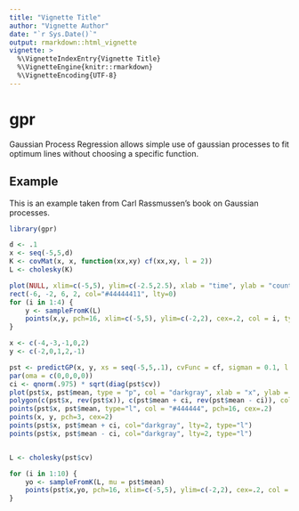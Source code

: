 ```yaml
---
title: "Vignette Title"
author: "Vignette Author"
date: "`r Sys.Date()`"
output: rmarkdown::html_vignette
vignette: >
  %\VignetteIndexEntry{Vignette Title}
  %\VignetteEngine{knitr::rmarkdown}
  %\VignetteEncoding{UTF-8}
---
```


# gpr

Gaussian Process Regression allows simple use of gaussian processes to fit optimum lines without choosing a specific function. 

## Example

This is an example taken from Carl Rassmussen's book on Gaussian processes.

```r
library(gpr)

d <- .1
x <- seq(-5,5,d)
K <- covMat(x, x, function(xx,xy) cf(xx,xy, l = 2))
L <- cholesky(K)

plot(NULL, xlim=c(-5,5), ylim=c(-2.5,2.5), xlab = "time", ylab = "counts")
rect(-6, -2, 6, 2, col="#44444411", lty=0)
for (i in 1:4) {
    y <- sampleFromK(L)
    points(x,y, pch=16, xlim=c(-5,5), ylim=c(-2,2), cex=.2, col = i, type = "l")
}
```

```r
x <- c(-4,-3,-1,0,2)
y <- c(-2,0,1,2,-1)

pst <- predictGP(x, y, xs = seq(-5,5,.1), cvFunc = cf, sigman = 0.1, l = 1)
par(oma = c(0,0,0,0))
ci <- qnorm(.975) * sqrt(diag(pst$cv))
plot(pst$x, pst$mean, type = "p", col = "darkgray", xlab = "x", ylab = "y", ylim = range(c(pst$mean + ci, rev(pst$mean - ci))), xaxs = "i", pch = 16, cex = .2)
polygon(c(pst$x, rev(pst$x)), c(pst$mean + ci, rev(pst$mean - ci)), col = "#CCCCCC", lty = 0)
points(pst$x, pst$mean, type="l", col = "#444444", pch=16, cex=.2)
points(x, y, pch=3, cex=2)
points(pst$x, pst$mean + ci, col="darkgray", lty=2, type="l")
points(pst$x, pst$mean - ci, col="darkgray", lty=2, type="l")


L <- cholesky(pst$cv)

for (i in 1:10) {
    yo <- sampleFromK(L, mu = pst$mean)
    points(pst$x,yo, pch=16, xlim=c(-5,5), ylim=c(-2,2), cex=.2, col = i, type = "l")
}
```